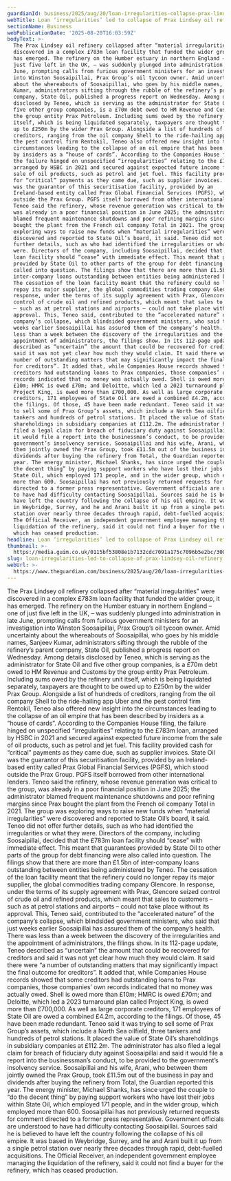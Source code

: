 ```yaml
---
guardianId: business/2025/aug/20/loan-irregularities-collapse-prax-lindsey-oil-refinery
webTitle: Loan ‘irregularities’ led to collapse of Prax Lindsey oil refinery
sectionName: Business
webPublicationDate: '2025-08-20T16:03:59Z'
bodyText: >-
  The Prax Lindsey oil refinery collapsed after “material irregularities” were
  discovered in a complex £783m loan facility that funded the wider group, it
  has emerged. The refinery on the Humber estuary in northern England – one of
  just five left in the UK, – was suddenly plunged into administration in late
  June, prompting calls from furious government ministers for an investigation
  into Winston Soosaipillai, Prax Group’s oil tycoon owner. Amid uncertainty
  about the whereabouts of Soosaipillai, who goes by his middle names, Sanjeev
  Kumar, administrators sifting through the rubble of the refinery’s parent
  company, State Oil, published a progress report on Wednesday. Among details
  disclosed by Teneo, which is serving as the administrator for State Oil and
  five other group companies, is a £70m debt owed to HM Revenue and Customs by
  the group entity Prax Petroleum. Including sums owed by the refinery unit
  itself, which is being liquidated separately, taxpayers are thought to be owed
  up to £250m by the wider Prax Group. Alongside a list of hundreds of
  creditors, ranging from the oil company Shell to the ride-hailing app Uber and
  the pest control firm Rentokil, Teneo also offered new insight into the
  circumstances leading to the collapse of an oil empire that has been described
  by insiders as a “house of cards”. According to the Companies House filing,
  the failure hinged on unspecified “irregularities” relating to the £783m loan,
  arranged by HSBC in 2021 and secured against expected future income from the
  sale of oil products, such as petrol and jet fuel. This facility provided cash
  for “critical” payments as they came due, such as supplier invoices. State Oil
  was the guarantor of this securitisation facility, provided by an
  Ireland-based entity called Prax Global Financial Services (PGFS), which stood
  outside the Prax Group. PGFS itself borrowed from other international lenders.
  Teneo said the refinery, whose revenue generation was critical to the group,
  was already in a poor financial position in June 2025; the administrator
  blamed frequent maintenance shutdowns and poor refining margins since Prax
  bought the plant from the French oil company Total in 2021. The group was
  exploring ways to raise new funds when “material irregularities” were
  discovered and reported to State Oil’s board, it said. Teneo did not offer
  further details, such as who had identified the irregularities or what they
  were. Directors of the company, including Soosaipillai, decided that the £783m
  loan facility should “cease” with immediate effect. This meant that guarantees
  provided by State Oil to other parts of the group for debt financing were also
  called into question. The filings show that there are more than £1.5bn of
  inter-company loans outstanding between entities being administered by Teneo.
  The cessation of the loan facility meant that the refinery could no longer
  repay its major supplier, the global commodities trading company Glencore. In
  response, under the terms of its supply agreement with Prax, Glencore seized
  control of crude oil and refined products, which meant that sales to customers
  – such as at petrol stations and airports – could not take place without its
  approval. This, Teneo said, contributed to the “accelerated nature” of the
  company’s collapse, which blindsided government ministers, who said that just
  weeks earlier Soosaipillai has assured them of the company’s health. There was
  less than a week between the discovery of the irregularities and the
  appointment of administrators, the filings show. In its 112-page update, Teneo
  described as “uncertain” the amount that could be recovered for creditors and
  said it was not yet clear how much they would claim. It said there were “a
  number of outstanding matters that may significantly impact the final outcome
  for creditors”. It added that, while Companies House records showed that some
  creditors had outstanding loans to Prax companies, those companies’ own
  records indicated that no money was actually owed. Shell is owed more than
  £10m; HMRC is owed £70m; and Deloitte, which led a 2023 turnaround plan called
  Project King, is owed more than £700,000. As well as large corporate
  creditors, 171 employees of State Oil are owed a combined £4.2m, according to
  the filings. Of those, 45 have been made redundant. Teneo said it was trying
  to sell some of Prax Group’s assets, which include a North Sea oilfield, three
  tankers and hundreds of petrol stations. It placed the value of State Oil’s
  shareholdings in subsidiary companies at £112.2m. The administrator has also
  filed a legal claim for breach of fiduciary duty against Soosaipillai and said
  it would file a report into the businessman’s conduct, to be provided to the
  government’s insolvency service. Soosaipillai and his wife, Arani, who between
  them jointly owned the Prax Group, took £11.5m out of the business in pay and
  dividends after buying the refinery from Total, the Guardian reported this
  year. The energy minister, Michael Shanks, has since urged the couple to “do
  the decent thing” by paying support workers who have lost their jobs within
  State Oil, which employed 171 people, and in the wider group, which employed
  more than 600. Soosaipillai has not previously returned requests for comment
  directed to a former press representative. Government officials are understood
  to have had difficulty contacting Soosaipillai. Sources said he is believed to
  have left the country following the collapse of his oil empire. It was based
  in Weybridge, Surrey, and he and Arani built it up from a single petrol
  station over nearly three decades through rapid, debt-fuelled acquisitions.
  The Official Receiver, an independent government employee managing the
  liquidation of the refinery, said it could not find a buyer for the refinery,
  which has ceased production.
headline: Loan ‘irregularities’ led to collapse of Prax Lindsey oil refinery
thumbnail: >-
  https://media.guim.co.uk/0115bf53808e1b7132cdc7091a175c7096b5e2bc/300_0_3000_2400/500.jpg
slug: loan-irregularities-led-to-collapse-of-prax-lindsey-oil-refinery
webUrl: >-
  https://www.theguardian.com/business/2025/aug/20/loan-irregularities-collapse-prax-lindsey-oil-refinery
---
```

The Prax Lindsey oil refinery collapsed after “material irregularities” were discovered in a complex £783m loan facility that funded the wider group, it has emerged. The refinery on the Humber estuary in northern England – one of just five left in the UK, – was suddenly plunged into administration in late June, prompting calls from furious government ministers for an investigation into Winston Soosaipillai, Prax Group’s oil tycoon owner. Amid uncertainty about the whereabouts of Soosaipillai, who goes by his middle names, Sanjeev Kumar, administrators sifting through the rubble of the refinery’s parent company, State Oil, published a progress report on Wednesday. Among details disclosed by Teneo, which is serving as the administrator for State Oil and five other group companies, is a £70m debt owed to HM Revenue and Customs by the group entity Prax Petroleum. Including sums owed by the refinery unit itself, which is being liquidated separately, taxpayers are thought to be owed up to £250m by the wider Prax Group. Alongside a list of hundreds of creditors, ranging from the oil company Shell to the ride-hailing app Uber and the pest control firm Rentokil, Teneo also offered new insight into the circumstances leading to the collapse of an oil empire that has been described by insiders as a “house of cards”. According to the Companies House filing, the failure hinged on unspecified “irregularities” relating to the £783m loan, arranged by HSBC in 2021 and secured against expected future income from the sale of oil products, such as petrol and jet fuel. This facility provided cash for “critical” payments as they came due, such as supplier invoices. State Oil was the guarantor of this securitisation facility, provided by an Ireland-based entity called Prax Global Financial Services (PGFS), which stood outside the Prax Group. PGFS itself borrowed from other international lenders. Teneo said the refinery, whose revenue generation was critical to the group, was already in a poor financial position in June 2025; the administrator blamed frequent maintenance shutdowns and poor refining margins since Prax bought the plant from the French oil company Total in 2021. The group was exploring ways to raise new funds when “material irregularities” were discovered and reported to State Oil’s board, it said. Teneo did not offer further details, such as who had identified the irregularities or what they were. Directors of the company, including Soosaipillai, decided that the £783m loan facility should “cease” with immediate effect. This meant that guarantees provided by State Oil to other parts of the group for debt financing were also called into question. The filings show that there are more than £1.5bn of inter-company loans outstanding between entities being administered by Teneo. The cessation of the loan facility meant that the refinery could no longer repay its major supplier, the global commodities trading company Glencore. In response, under the terms of its supply agreement with Prax, Glencore seized control of crude oil and refined products, which meant that sales to customers – such as at petrol stations and airports – could not take place without its approval. This, Teneo said, contributed to the “accelerated nature” of the company’s collapse, which blindsided government ministers, who said that just weeks earlier Soosaipillai has assured them of the company’s health. There was less than a week between the discovery of the irregularities and the appointment of administrators, the filings show. In its 112-page update, Teneo described as “uncertain” the amount that could be recovered for creditors and said it was not yet clear how much they would claim. It said there were “a number of outstanding matters that may significantly impact the final outcome for creditors”. It added that, while Companies House records showed that some creditors had outstanding loans to Prax companies, those companies’ own records indicated that no money was actually owed. Shell is owed more than £10m; HMRC is owed £70m; and Deloitte, which led a 2023 turnaround plan called Project King, is owed more than £700,000. As well as large corporate creditors, 171 employees of State Oil are owed a combined £4.2m, according to the filings. Of those, 45 have been made redundant. Teneo said it was trying to sell some of Prax Group’s assets, which include a North Sea oilfield, three tankers and hundreds of petrol stations. It placed the value of State Oil’s shareholdings in subsidiary companies at £112.2m. The administrator has also filed a legal claim for breach of fiduciary duty against Soosaipillai and said it would file a report into the businessman’s conduct, to be provided to the government’s insolvency service. Soosaipillai and his wife, Arani, who between them jointly owned the Prax Group, took £11.5m out of the business in pay and dividends after buying the refinery from Total, the Guardian reported this year. The energy minister, Michael Shanks, has since urged the couple to “do the decent thing” by paying support workers who have lost their jobs within State Oil, which employed 171 people, and in the wider group, which employed more than 600. Soosaipillai has not previously returned requests for comment directed to a former press representative. Government officials are understood to have had difficulty contacting Soosaipillai. Sources said he is believed to have left the country following the collapse of his oil empire. It was based in Weybridge, Surrey, and he and Arani built it up from a single petrol station over nearly three decades through rapid, debt-fuelled acquisitions. The Official Receiver, an independent government employee managing the liquidation of the refinery, said it could not find a buyer for the refinery, which has ceased production.
